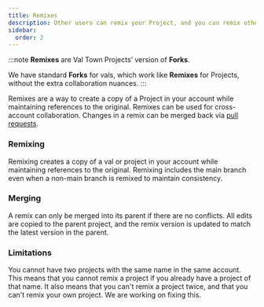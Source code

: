 ```yaml
---
title: Remixes
description: Other users can remix your Project, and you can remix other user’s Projects.
sidebar:
  order: 2
---
```

:::note
**Remixes** are Val Town Projects’ version of **Forks**.

We have standard **Forks** for vals, which work like **Remixes** for Projects, without the extra collaboration nuances.
:::

Remixes are a way to create a copy of a Project in your account while maintaining references to the original. Remixes can be used for cross-account collaboration. Changes in a remix can be merged back via [pull requests](../pull-requests).

### Remixing

Remixing creates a copy of a val or project in your account while maintaining references to the original. Remixing includes the main branch even when a non-main branch is remixed to maintain consistency.

### Merging

A remix can only be merged into its parent if there are no conflicts. All edits are copied to the parent project, and the remix version is updated to match the latest version in the parent.

### Limitations

You cannot have two projects with the same name in the same account. This means that you cannot remix a project if you already have a project of that name. It also means that you can't remix a project twice, and that you can't remix your own project. We are working on fixing this.
